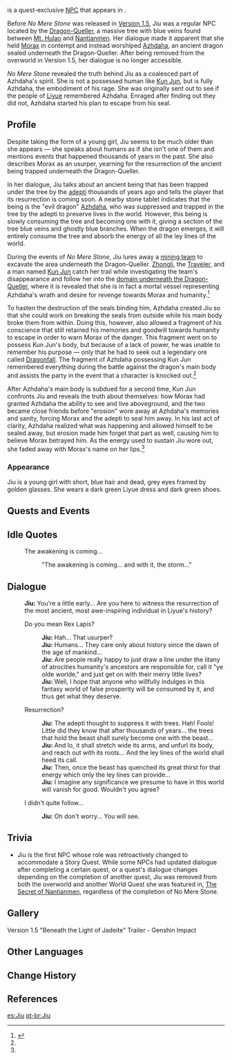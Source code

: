 {{Meta
<!-- REMOVE THIS TEMPLATE AFTER ADDING MISSING INFO -->
|missing_NPC_profile  = yes
}}
{{Character Infobox
|image            = NPC Jiu.png
|name             = Jiu
|region           = Liyue
|location         = Liyue
|title2           = Azhdaha <small>(in [[No Mere Stone]])</small>
|type             = Quest NPC
|voiceEN          = [https://www.mattgreenbaumvo.com/ Matthew Greenbaum] (Azhdaha)<ref>Twitter: [https://twitter.com/MattSGreenbaum/status/1387468522536640515 EN VA Self Announcement]</ref>
}}
{{Lang|'''Jiu'''|zh=阿鸠|zh_rm=Ā Jiū}} is a quest-exclusive [[NPC]] that appears in {{Quest|No Mere Stone}}.

Before ''No Mere Stone'' was released in [[Version 1.5]], Jiu was a regular NPC located by the [[Dragon-Queller]], a massive tree with blue veins found between [[Mt. Hulao]] and [[Nantianmen]]. Her dialogue made it apparent that she held [[Morax]] in contempt and instead worshiped [[Azhdaha]], an ancient dragon sealed underneath the Dragon-Queller. After being removed from the overworld in Version 1.5, her dialogue is no longer accessible.

''No Mere Stone'' revealed the truth behind Jiu as a coalesced part of Azhdaha's spirit. She is not a possessed human like [[Kun Jun]], but is fully Azhdaha, the embodiment of his rage. She was originally sent out to see if the people of [[Liyue]] remembered Azhdaha. Enraged after finding out they did not, Azhdaha started his plan to escape from his seal.
<!--
==Location==
<gallery>
NPC Location Jiu.png|Jiu's location
NPC Location Jiu Context.png|Additional context
</gallery>-->

==Profile==
<!-- detailed story/lore information goes here -->
Despite taking the form of a young girl, Jiu seems to be much older than she appears &mdash; she speaks about humans as if she isn't one of them and mentions events that happened thousands of years in the past. She also describes Morax as an usurper, yearning for the resurrection of the ancient being trapped underneath the Dragon-Queller.

In her dialogue, Jiu talks about an ancient being that has been trapped under the tree by the [[adepti]] thousands of years ago and tells the player that its resurrection is coming soon. A nearby stone tablet indicates that the being is the "evil dragon" [[Azhdaha]], who was suppressed and trapped in the tree by the adepti to preserve lives in the world. However, this being is slowly consuming the tree and becoming one with it, giving a section of the tree blue veins and ghostly blue branches. When the dragon emerges, it will entirely consume the tree and absorb the energy of all the ley lines of the world.

During the events of ''No Mere Stone'', Jiu lures away a [[Missing Miners|mining team]] to excavate the area underneath the Dragon-Queller. [[Zhongli]], the [[Traveler]], and a man named [[Kun Jun]] catch her trail while investigating the team's disappearance and follow her into the [[Beneath the Dragon-Queller|domain underneath the Dragon-Queller]], where it is revealed that she is in fact a mortal vessel representing Azhdaha's wrath and desire for revenge towards Morax and humanity.<ref name="ZLA2Q4">{{Ref/Quest|Amidst Chaos, the Rock Is Unmoved}}</ref>

To hasten the destruction of the seals binding him, Azhdaha created Jiu so that she could work on breaking the seals from outside while his main body broke them from within. Doing this, however, also allowed a fragment of his conscience that still retained his memories and goodwill towards humanity to escape in order to warn Morax of the danger. This fragment went on to possess Kun Jun's body, but because of a lack of power, he was unable to remember his purpose &mdash; only that he had to seek out a legendary ore called [[Dragonfall]]. The fragment of Azhdaha possessing Kun Jun remembered everything during the battle against the dragon's main body and assists the party in the event that a character is knocked out.<ref name="ZLA2Q4" />

After Azhdaha's main body is subdued for a second time, Kun Jun confronts Jiu and reveals the truth about themselves: how Morax had granted Azhdaha the ability to see and live aboveground, and the two became close friends before "erosion" wore away at Azhdaha's memories and sanity, forcing Morax and the adepti to seal him away. In his last act of clarity, Azhdaha realized what was happening and allowed himself to be sealed away, but erosion made him forget that part as well, causing him to believe Morax betrayed him. As the energy used to sustain Jiu wore out, she faded away with Morax's name on her lips.<ref name="ZLA2Q4" />

===Appearance===
Jiu is a young girl with short, blue hair and dead, grey eyes framed by golden glasses. She wears a dark green Liyue dress and dark green shoes.

==Quests and Events==
{{Quests and Events}}

==Idle Quotes==
{{Dialogue Start}}
: {{DIcon|Idle}} The awakening is coming...
:: {{A|VO Jiu 01.ogg}} "The awakening is coming... and with it, the storm..."
{{Dialogue End}}

==Dialogue==
{{Dialogue Start}}
:'''Jiu:''' You're a little early... Are you here to witness the resurrection of the most ancient, most awe-inspiring individual in Liyue's history?
:{{DIcon}} Do you mean Rex Lapis?
::'''Jiu:''' Hah... That usurper?
::'''Jiu:''' Humans... They care only about history since the dawn of the age of mankind...
::'''Jiu:''' Are people really happy to just draw a line under the litany of atrocities humanity's ancestors are responsible for, call it "ye olde worlde," and just get on with their merry little lives?
::'''Jiu:''' Well, I hope that anyone who willfully indulges in this fantasy world of false prosperity will be consumed by it, and thus get what they deserve.
:{{DIcon}} Resurrection?
::'''Jiu:''' The adepti thought to suppress it with trees. Hah! Fools! Little did they know that after thousands of years... the trees that hold the beast shall surely become one with the beast...
::'''Jiu:''' And lo, it shall stretch wide its arms, and unfurl its body, and reach out with its roots... And the ley lines of the world shall heed its call.
::'''Jiu:''' Then, once the beast has quenched its great thirst for that energy which only the ley lines can provide...
::'''Jiu:''' I imagine any significance we presume to have in this world will vanish for good. Wouldn't you agree?
:{{DIcon}} I didn't quite follow...
::'''Jiu:''' Oh don't worry... You will see.
{{Dialogue End}}

==Trivia==
* Jiu is the first NPC whose role was retroactively changed to accommodate a Story Quest. While some NPCs had updated dialogue after completing a certain quest, or a quest's dialogue changes depending on the completion of another quest, Jiu was removed from both the overworld and another World Quest she was featured in, [[The Secret of Nantianmen]], regardless of the completion of No Mere Stone.

==Gallery==
<gallery>
Version 1.5 "Beneath the Light of Jadeite" Trailer - Genshin Impact
</gallery>

==Other Languages==
{{Other Languages
|default_hidden = 1
|en      = Jiu
|zhs     = 阿鸠
|zhs_rm  = Ā Jiū
|zht     = 阿鳩
|zht_rm  = Ā Jiū
|ja      = 阿鳩
|ja_rm   = A Kyuu{{Assumed}}
|ko      = {{tt|옥구|阿鳩}}
|ko_rm   = Ok Gu
|es      = Jiu
|fr      = Jiu
|ru      = Цзю
|th      = Jiu
|vi      = Jiu
|de      = Jiu
|id      = Jiu
|pt      = Jiu
|tr      = Jiu
|it      = Jiu
}}

==Change History==
{{Change History|1.0}}

==References==
{{Reflist}}

[[es:Jiu]]
[[pt-br:Jiu]]
